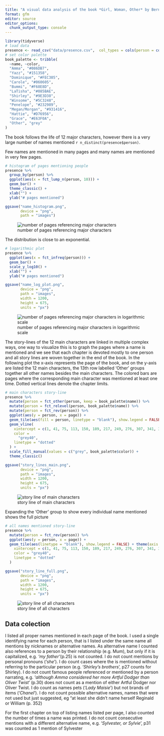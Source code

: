 ```yaml
---
title: "A visual data analysis of the book *Girl, Woman, Other* by Bernardine Evaristo"
format: gfm
editor: source
editor_options: 
  chunk_output_type: console
---
```


```r
library(tidyverse)
# load data
presence <- read_csv("data/presence.csv",  col_types = cols(person = col_factor()))
# set color palette
book_palette <- tribble(
  ~name, ~color,
  "Amma", "#086DB7",
  "Yazz", "#151358",
  "Dominique", "#FEC305",
  "Carole", "#060605",
  "Bummi", "#F68E8D",
  "LaTisha", "#085BAE",
  "Shirley", "#9E3D38",
  "Winsome", "#5C3248",
  "Penelope", "#232989",
  "Megan/Morgan", "#931416",
  "Hattie", "#D76956",
  "Grace", "#E63F0A",
  "Other", "grey"
)
```

The book follows the life of 12 major characters, however there is a very large number of names mentioned `r n_distinct(presence$person)`.

Few names are mentioned in many pages and many names are mentioned in very few pages.

```r
# histogram of pages mentioning people
presence %>%
  group_by(person) %>%
  ggplot(aes(x = fct_lump_n(person, 10))) +
  geom_bar() +
  theme_classic() +
  xlab("") +
  ylab("# pages mentioned")

ggsave("name_histogram.png",
       device = "png",
       path = "images")
```

![number of pages referencing major characters](images/name_histogram.png)

The distribution is close to an exponential.

```r
# logarithmic plot
presence %>%
  ggplot(aes(x = fct_infreq(person))) +
  geom_bar() +
  scale_y_log10() + 
  xlab("") +
  ylab("# pages mentioned")

ggsave("name_log_plot.png",
       device = "png",
       path = "images",
       width = 1200,
       height = 675,
       units = "px")
```

![number of pages referencing major characters in logarithmic scale](images/name_log_plot.png)

The story-lines of the 12 main characters are linked in multiple complex ways, one way to visualize this is to graph the pages where a name is mentioned and we see that each chapter is devoted mostly to one person and all story lines are woven together in the end of the book. In the following plot the x-axis represents the page of the book, and on the y-axis are listed the 12 main characters, the 13th row labelled 'Other' groups together all other names besides the main characters. The colored bars are pages where the corresponding main character was mentioned at least one time. Dotted vertical lines denote the chapter limits.

```r
# main characters story-line
presence %>%
  mutate(person = fct_other(person, keep = book_palette$name)) %>%
  mutate(person = fct_relevel(person, book_palette$name)) %>%
  mutate(person = fct_rev(person)) %>%
  ggplot(aes(y = person, x = page)) +
  geom_tile(aes(fill = person, linetype = "blank"), show.legend = FALSE) +
  geom_vline(
    xintercept = c(1, 41, 75, 113, 150, 189, 217, 249, 276, 307, 341, 372, 405, 439, 453),
    color =
      "grey40",
    linetype = "dotted"
  ) +
  scale_fill_manual(values = c("grey", book_palette$color)) +
  theme_classic()

ggsave("story_lines_main.png",
       device = "png",
       path = "images",
       width = 1200,
       height = 675,
       units = "px")

```

![story line of main characters](images/story_lines_main.png)

Expanding the 'Other' group to show every individual name mentioned shows the full picture

```r
# all names mentioned story-line
presence %>%
  mutate(person = fct_rev(person)) %>%
  ggplot(aes(y = person, x = page)) +
  geom_tile(aes(linetype = "blank"), show.legend = FALSE) + theme(axis.text.y = element_text(size = 6, angle = 15)) + geom_vline(
    xintercept = c(1, 41, 75, 113, 150, 189, 217, 249, 276, 307, 341, 372, 405, 439, 453),
    color = "grey40",
    linetype = "dotted"
  )

ggsave("story_line_full.png",
       device = "png",
       path = "images",
       width = 1200,
       height = 675,
       units = "px")
```

![story line of all characters](images/story_line_full.png)

## Data colection

I listed all proper names mentioned in each page of the book. I used a single identifying name for each person, that is I listed under the same name all mentions by nicknames or alternative names. As alternative name I counted also references to a person by their relationship (e.g. Mum), but only if it is capitalized, e.g. *'my father'*(p.25) is not counted. I do not count mentions by personal pronouns ('*she*'). I do count cases where the is mentioned without referring to the particular person (e.g. '*Shirley's brothers*', p27 counts for Shirley). I do not count famous people referenced or mentioned by a person narrating, e.g. '*although Amma considered her more Artful Dodger than Oliver Twist*' (p.30) does not count as a mention of either Artful Dodger nor Oliver Twist. I do count as names pets ('*Lady Maisie*') but not brands of items ('*Chanel*'). I do not count possible alternative names, names that were not used but just suggested, eg "at least she didn't name herself Reginald or William (p. 352)

For the first chapter on top of listing names listed per page, I also counted the number of times a name was printed. I do not count consecutive mentions with a different alternative name, e.g. '*Sylvester, or Sylvie*', p31 was counted as 1 mention of Sylvester
